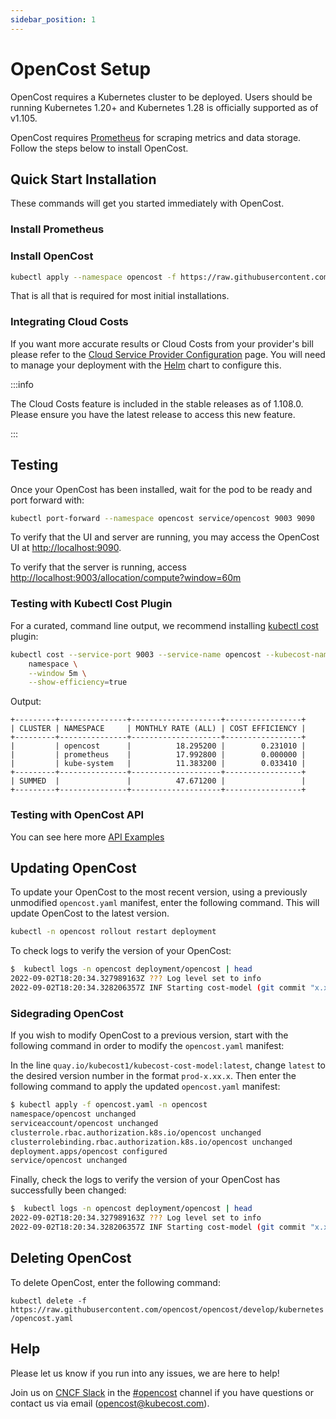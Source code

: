 ```yaml
---
sidebar_position: 1
---
```


# OpenCost Setup

OpenCost requires a Kubernetes cluster to be deployed. Users should be running Kubernetes 1.20+ and Kubernetes 1.28 is officially supported as of v1.105.

OpenCost requires [Prometheus](prometheus) for scraping metrics and data storage. Follow the steps below to install OpenCost.

## Quick Start Installation

These commands will get you started immediately with OpenCost.

### Install Prometheus

<InstallPrometheus/>

### Install OpenCost

```sh
kubectl apply --namespace opencost -f https://raw.githubusercontent.com/opencost/opencost/develop/kubernetes/opencost.yaml
```

That is all that is required for most initial installations.

### Integrating Cloud Costs

If you want more accurate results or Cloud Costs from your provider's bill please refer to the [Cloud Service Provider Configuration](../configuration/) page. You will need to manage your deployment with the [Helm](helm) chart to configure this.

:::info

The Cloud Costs feature is included in the stable releases as of 1.108.0. Please ensure you have the latest release to access this new feature.

:::

## Testing

Once your OpenCost has been installed, wait for the pod to be ready and port forward with:

```sh
kubectl port-forward --namespace opencost service/opencost 9003 9090
```

To verify that the UI and server are running, you may access the OpenCost UI at [http://localhost:9090](http://localhost:9090).

To verify that the server is running, access [http://localhost:9003/allocation/compute?window=60m](http://localhost:9003/allocation/compute?window=60m)

### Testing with Kubectl Cost Plugin

For a curated, command line output, we recommend installing [kubectl cost](../integrations/kubectl-cost) plugin:

```sh
kubectl cost --service-port 9003 --service-name opencost --kubecost-namespace opencost --allocation-path /allocation/compute  \
    namespace \
    --window 5m \
    --show-efficiency=true
```

Output:

```
+---------+---------------+--------------------+-----------------+
| CLUSTER | NAMESPACE     | MONTHLY RATE (ALL) | COST EFFICIENCY |
+---------+---------------+--------------------+-----------------+
|         | opencost      |          18.295200 |        0.231010 |
|         | prometheus    |          17.992800 |        0.000000 |
|         | kube-system   |          11.383200 |        0.033410 |
+---------+---------------+--------------------+-----------------+
| SUMMED  |               |          47.671200 |                 |
+---------+---------------+--------------------+-----------------+
```

### Testing with OpenCost API

You can see here more [API Examples](../integrations/api)

## Updating OpenCost
To update your OpenCost to the most recent version, using a previously unmodified `opencost.yaml` manifest, enter the following command. This will update OpenCost to the latest version.

```sh
kubectl -n opencost rollout restart deployment
```

To check logs to verify the version of your OpenCost:

```sh
$  kubectl logs -n opencost deployment/opencost | head
2022-09-02T18:20:34.327989163Z ??? Log level set to info
2022-09-02T18:20:34.328206357Z INF Starting cost-model (git commit "x.xx.x")
```

### Sidegrading OpenCost
If you wish to modify OpenCost to a previous version, start with the following command in order to modify the `opencost.yaml` manifest:

In the line `quay.io/kubecost1/kubecost-cost-model:latest`, change `latest` to the desired version number in the format `prod-x.xx.x`. Then enter the following command to apply the updated `opencost.yaml` manifest:

```sh
$ kubectl apply -f opencost.yaml -n opencost
namespace/opencost unchanged
serviceaccount/opencost unchanged
clusterrole.rbac.authorization.k8s.io/opencost unchanged
clusterrolebinding.rbac.authorization.k8s.io/opencost unchanged
deployment.apps/opencost configured
service/opencost unchanged
```

Finally, check the logs to verify the version of your OpenCost has successfully been changed:

```sh
$  kubectl logs -n opencost deployment/opencost | head
2022-09-02T18:20:34.327989163Z ??? Log level set to info
2022-09-02T18:20:34.328206357Z INF Starting cost-model (git commit "x.xx.x")
```

## Deleting OpenCost
To delete OpenCost, enter the following command:

`kubectl delete -f https://raw.githubusercontent.com/opencost/opencost/develop/kubernetes/opencost.yaml`

## Help

Please let us know if you run into any issues, we are here to help!

Join us on [CNCF Slack](https://slack.cncf.io/) in the [#opencost](https://cloud-native.slack.com/archives/C03D56FPD4G) channel if you have questions or contact us via email (<opencost@kubecost.com>).
